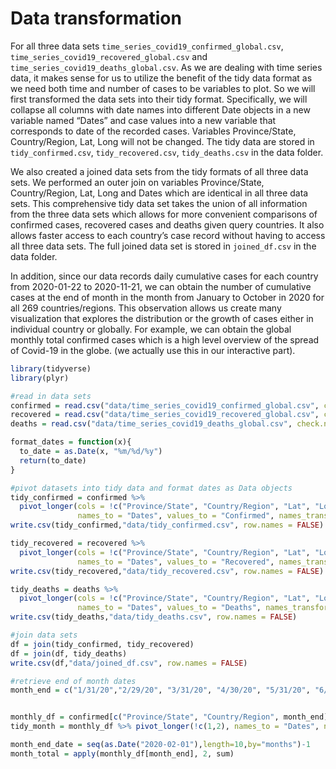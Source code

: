 # Data transformation

For all three data sets `time_series_covid19_confirmed_global.csv`, `time_series_covid19_recovered_global.csv` and `time_series_covid19_deaths_global.csv`. As we are dealing with time series data, it makes sense for us to utilize the benefit of the tidy data format as we need both time and number of cases to be variables to plot. So we will first transformed the data sets into their tidy format. Specifically, we will collapse all columns with date names into different Date objects in a new variable named "Dates" and case values into a new variable that corresponds to date of the recorded cases. Variables Province/State, Country/Region, Lat, Long will not be changed. The tidy data are stored in `tidy_confirmed.csv`, `tidy_recovered.csv`, `tidy_deaths.csv` in the data folder. 

We also created a joined data sets from the tidy formats of all three data sets. We performed an outer join on variables Province/State, Country/Region, Lat, Long and Dates which are identical in all three data sets. This comprehensive tidy data set takes the union of all information from the three data sets which allows for more convenient comparisons of confirmed cases, recovered cases and deaths given query countries. It also allows faster access to each country's case record without having to access all three data sets. The full joined data set is stored in `joined_df.csv` in the data folder. 

In addition, since our data records daily cumulative cases for each country from 2020-01-22 to 2020-11-21, we can obtain the number of cumulative cases at the end of month in the month from January to October in 2020 for all 269 countries/regions. This observation allows us create many visualization that explores the distribution or the growth of cases either in individual country or globally. For example, we can obtain the global monthly total confirmed cases which is a high level overview of the spread of Covid-19 in the globe. (we actually use this in our interactive part). 

```r
library(tidyverse)
library(plyr)

#read in data sets 
confirmed = read.csv("data/time_series_covid19_confirmed_global.csv", check.names = FALSE)
recovered = read.csv("data/time_series_covid19_recovered_global.csv", check.names = FALSE)
deaths = read.csv("data/time_series_covid19_deaths_global.csv", check.names = FALSE)

format_dates = function(x){
  to_date = as.Date(x, "%m/%d/%y")
  return(to_date)
}

#pivot datasets into tidy data and format dates as Data objects
tidy_confirmed = confirmed %>% 
  pivot_longer(cols = !c("Province/State", "Country/Region", "Lat", "Long"), 
               names_to = "Dates", values_to = "Confirmed", names_transform = list(Date = format_dates)) 
write.csv(tidy_confirmed,"data/tidy_confirmed.csv", row.names = FALSE)

tidy_recovered = recovered %>% 
  pivot_longer(cols = !c("Province/State", "Country/Region", "Lat", "Long"), 
               names_to = "Dates", values_to = "Recovered", names_transform = list(Date = format_dates)) 
write.csv(tidy_recovered,"data/tidy_recovered.csv", row.names = FALSE)

tidy_deaths = deaths %>% 
  pivot_longer(cols = !c("Province/State", "Country/Region", "Lat", "Long"), 
               names_to = "Dates", values_to = "Deaths", names_transform = list(Date = format_dates))
write.csv(tidy_deaths,"data/tidy_deaths.csv", row.names = FALSE)

#join data sets
df = join(tidy_confirmed, tidy_recovered)
df = join(df, tidy_deaths)
write.csv(df,"data/joined_df.csv", row.names = FALSE)
```

```r
#retrieve end of month dates
month_end = c("1/31/20","2/29/20", "3/31/20", "4/30/20", "5/31/20", "6/30/20", "7/31/20", "8/31/20", "9/30/20", "10/31/20")


monthly_df = confirmed[c("Province/State", "Country/Region", month_end)]
tidy_month = monthly_df %>% pivot_longer(!c(1,2), names_to = "Dates", names_transform = list(Date = format_dates), values_to = "Cases")

month_end_date = seq(as.Date("2020-02-01"),length=10,by="months")-1
month_total = apply(monthly_df[month_end], 2, sum)
```


